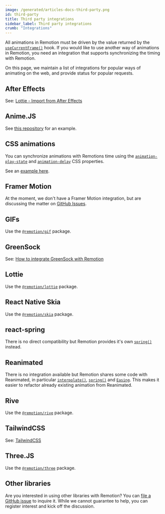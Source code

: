 ```yaml
---
image: /generated/articles-docs-third-party.png
id: third-party
title: Third party integrations
sidebar_label: Third party integrations
crumb: "Integrations"
---
```


All animations in Remotion must be driven by the value returned by the [`useCurrentFrame()`](/docs/use-current-frame) hook. If you would like to use another way of animations in Remotion, you need an integration that supports synchronizing the timing with Remotion.

On this page, we maintain a list of integrations for popular ways of animating on the web, and provide status for popular requests.

## After Effects

See: [Lottie - Import from After Effects](/docs/after-effects)

## Anime.JS

See [this repository](https://github.com/remotion-dev/anime-example) for an example.

## CSS animations

You can synchronize animations with Remotions time using the [`animation-play-state`](https://developer.mozilla.org/en-US/docs/Web/CSS/animation-play-state) and [`animation-delay`](https://developer.mozilla.org/en-US/docs/Web/CSS/animation-delay) CSS properties.

See an [example here](https://stackblitz.com/~/github.com/remotion-dev/css-animation-play-state).

## Framer Motion

At the moment, we don't have a Framer Motion integration, but are discussing the matter on [GitHub Issues](https://github.com/remotion-dev/remotion/issues/399).

## GIFs

Use the [`@remotion/gif`](/docs/gif) package.

## GreenSock

See: [How to integrate GreenSock with Remotion](https://archive.ph/dGQ19)

## Lottie

Use the [`@remotion/lottie`](/docs/lottie) package.

## React Native Skia

Use the [`@remotion/skia`](/docs/skia) package.

## react-spring

There is no direct compatibility but Remotion provides it's own [`spring()`](/docs/spring) instead.

## Reanimated

There is no integration available but Remotion shares some code with Reanimated, in particular [`interpolate()`](/docs/interpolate), [`spring()`](/docs/spring) and [`Easing`](/docs/easing). This makes it easier to refactor already existing animation from Reanimated.

## Rive

Use the [`@remotion/rive`](/docs/rive) package.

## TailwindCSS

See: [TailwindCSS](/docs/tailwind)

## Three.JS

Use the [`@remotion/three`](/docs/three) package.

## Other libraries

Are you interested in using other libraries with Remotion? You can [file a GitHub issue](https://github.com/remotion-dev/remotion/issues/new) to inquire it. While we cannot guarantee to help, you can register interest and kick off the discussion.
